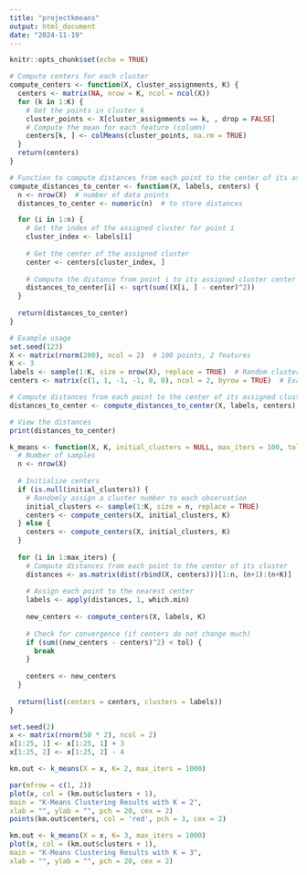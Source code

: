```yaml
---
title: "projectkmeans"
output: html_document
date: "2024-11-19"
---
```


```r
knitr::opts_chunk$set(echo = TRUE)
```

```r
# Compute centers for each cluster
compute_centers <- function(X, cluster_assignments, K) {
  centers <- matrix(NA, nrow = K, ncol = ncol(X))
  for (k in 1:K) {
    # Get the points in cluster k
    cluster_points <- X[cluster_assignments == k, , drop = FALSE]
    # Compute the mean for each feature (column)
    centers[k, ] <- colMeans(cluster_points, na.rm = TRUE)
  }
  return(centers)
}
```

```r
# Function to compute distances from each point to the center of its assigned cluster
compute_distances_to_center <- function(X, labels, centers) {
  n <- nrow(X)  # number of data points
  distances_to_center <- numeric(n)  # to store distances

  for (i in 1:n) {
    # Get the index of the assigned cluster for point i
    cluster_index <- labels[i]
    
    # Get the center of the assigned cluster
    center <- centers[cluster_index, ]
    
    # Compute the distance from point i to its assigned cluster center
    distances_to_center[i] <- sqrt(sum((X[i, ] - center)^2))
  }
  
  return(distances_to_center)
}

```

```r
# Example usage
set.seed(123)
X <- matrix(rnorm(200), ncol = 2)  # 100 points, 2 features
K <- 3
labels <- sample(1:K, size = nrow(X), replace = TRUE)  # Random cluster assignments
centers <- matrix(c(1, 1, -1, -1, 0, 0), ncol = 2, byrow = TRUE)  # Example centers

# Compute distances from each point to the center of its assigned cluster
distances_to_center <- compute_distances_to_center(X, labels, centers)

# View the distances
print(distances_to_center)
```




```r
k_means <- function(X, K, initial_clusters = NULL, max_iters = 100, tol = 1e-4) {
  # Number of samples
  n <- nrow(X)
  
  # Initialize centers
  if (is.null(initial_clusters)) {
    # Randomly assign a cluster number to each observation
    initial_clusters <- sample(1:K, size = n, replace = TRUE)
    centers <- compute_centers(X, initial_clusters, K)
  } else {
    centers <- compute_centers(X, initial_clusters, K)
  }
  
  for (i in 1:max_iters) {
    # Compute distances from each point to the center of its cluster
    distances <- as.matrix(dist(rbind(X, centers)))[1:n, (n+1):(n+K)]
    
    # Assign each point to the nearest center
    labels <- apply(distances, 1, which.min)
    
    new_centers <- compute_centers(X, labels, K)
    
    # Check for convergence (if centers do not change much)
    if (sum((new_centers - centers)^2) < tol) {
      break
    }
    
    centers <- new_centers
  }
  
  return(list(centers = centers, clusters = labels))
}
```

```r
set.seed(2)
x <- matrix(rnorm(50 * 2), ncol = 2)
x[1:25, 1] <- x[1:25, 1] + 3
x[1:25, 2] <- x[1:25, 2] - 4

km.out <- k_means(X = x, K= 2, max_iters = 1000)
```


```r
par(mfrow = c(1, 2))
plot(x, col = (km.out$clusters + 1),
main = "K-Means Clustering Results with K = 2",
xlab = "", ylab = "", pch = 20, cex = 2)
points(km.out$centers, col = 'red', pch = 3, cex = 2) 
```
```r
km.out <- k_means(X = x, K= 3, max_iters = 1000)
plot(x, col = (km.out$clusters + 1),
main = "K-Means Clustering Results with K = 3",
xlab = "", ylab = "", pch = 20, cex = 2)
```








